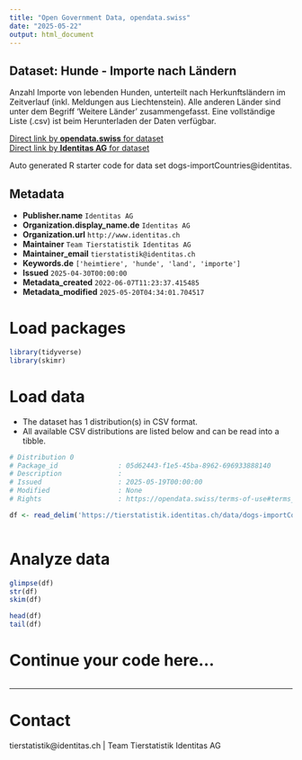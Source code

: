 ```yaml
---
title: "Open Government Data, opendata.swiss"
date: "2025-05-22"
output: html_document
---
```


## Dataset: Hunde - Importe nach Ländern

Anzahl Importe von lebenden Hunden, unterteilt nach Herkunftsländern im Zeitverlauf (inkl. Meldungen aus Liechtenstein). Alle anderen Länder sind unter dem Begriff 'Weitere Länder' zusammengefasst. Eine vollständige Liste (.csv) ist beim Herunterladen der Daten verfügbar.

[Direct link by **opendata.swiss** for dataset](https://opendata.swiss/de/dataset/hunde-importe-nach-landern)<br>
[Direct link by **Identitas AG** for dataset](https://tierstatistik.identitas.ch/)

Auto generated R starter code for data set dogs-importCountries@identitas.

## Metadata

- **Publisher.name** `Identitas AG`
- **Organization.display_name.de** `Identitas AG`
- **Organization.url** `http://www.identitas.ch`
- **Maintainer** `Team Tierstatistik Identitas AG`
- **Maintainer_email** `tierstatistik@identitas.ch`
- **Keywords.de** `['heimtiere', 'hunde', 'land', 'importe']`
- **Issued** `2025-04-30T00:00:00`
- **Metadata_created** `2022-06-07T11:23:37.415485`
- **Metadata_modified** `2025-05-20T04:34:01.704517`


# Load packages

```r

library(tidyverse)
library(skimr)

```

# Load data

-   The dataset has 1 distribution(s) in CSV format.
-   All available CSV distributions are listed below and can be read into a tibble.

```r

# Distribution 0
# Package_id               : 05d62443-f1e5-45ba-8962-696933888140
# Description              : 
# Issued                   : 2025-05-19T00:00:00
# Modified                 : None
# Rights                   : https://opendata.swiss/terms-of-use#terms_by

df <- read_delim('https://tierstatistik.identitas.ch/data/dogs-importCountries.csv')



```

# Analyze data

```r

glimpse(df)
str(df)
skim(df)

head(df)
tail(df)

```

# Continue your code here...

```r

```

------------------------------------------------------------------------

# Contact

tierstatistik@identitas.ch | Team Tierstatistik Identitas AG

